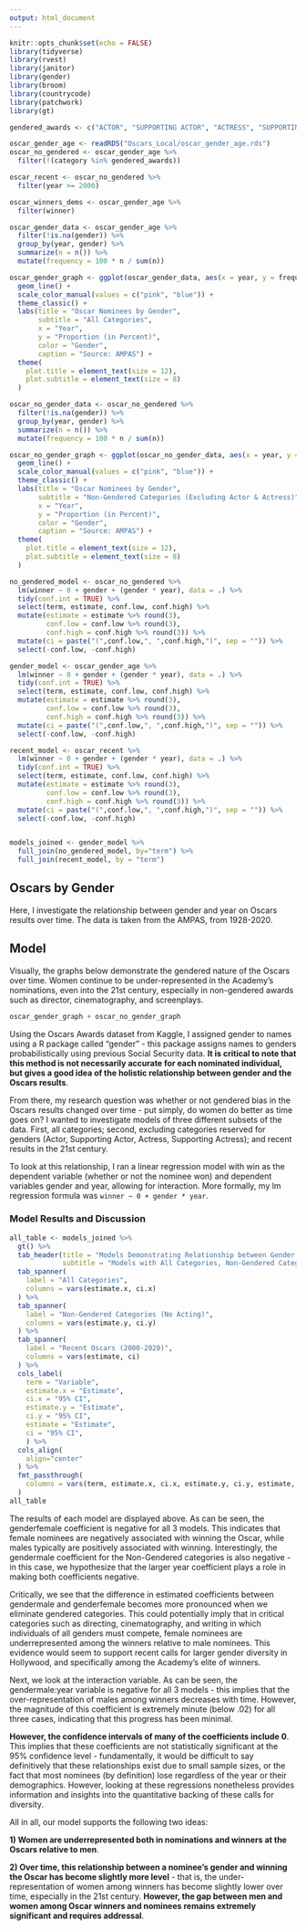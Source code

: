 ```yaml
---
output: html_document
---
```


```r
knitr::opts_chunk$set(echo = FALSE)
library(tidyverse)
library(rvest)
library(janitor)
library(gender)
library(broom)
library(countrycode)
library(patchwork)
library(gt)
```
```r
gendered_awards <- c("ACTOR", "SUPPORTING ACTOR", "ACTRESS", "SUPPORTING ACTRESS")

oscar_gender_age <- readRDS("Oscars_Local/oscar_gender_age.rds")
oscar_no_gendered <- oscar_gender_age %>%
  filter(!(category %in% gendered_awards))

oscar_recent <- oscar_no_gendered %>%
  filter(year >= 2000)

oscar_winners_dems <- oscar_gender_age %>%
  filter(winner)

oscar_gender_data <- oscar_gender_age %>%
  filter(!is.na(gender)) %>%
  group_by(year, gender) %>%
  summarize(n = n()) %>%
  mutate(frequency = 100 * n / sum(n))

oscar_gender_graph <- ggplot(oscar_gender_data, aes(x = year, y = frequency, color = gender)) +
  geom_line() +
  scale_color_manual(values = c("pink", "blue")) +
  theme_classic() +
  labs(title = "Oscar Nominees by Gender",
       subtitle = "All Categories",
       x = "Year",
       y = "Proportion (in Percent)",
       color = "Gender",
       caption = "Source: AMPAS") +
  theme(
    plot.title = element_text(size = 12),
    plot.subtitle = element_text(size = 8)
  )

oscar_no_gender_data <- oscar_no_gendered %>%
  filter(!is.na(gender)) %>%
  group_by(year, gender) %>%
  summarize(n = n()) %>%
  mutate(frequency = 100 * n / sum(n))

oscar_no_gender_graph <- ggplot(oscar_no_gender_data, aes(x = year, y = frequency, color = gender)) +
  geom_line() +
  scale_color_manual(values = c("pink", "blue")) +
  theme_classic() +
  labs(title = "Oscar Nominees by Gender",
       subtitle = "Non-Gendered Categories (Excluding Actor & Actress)",
       x = "Year",
       y = "Proportion (in Percent)",
       color = "Gender",
       caption = "Source: AMPAS") +
  theme(
    plot.title = element_text(size = 12),
    plot.subtitle = element_text(size = 8)
  )

no_gendered_model <- oscar_no_gendered %>%
  lm(winner ~ 0 + gender + (gender * year), data = .) %>%
  tidy(conf.int = TRUE) %>%
  select(term, estimate, conf.low, conf.high) %>%
  mutate(estimate = estimate %>% round(3),
         conf.low = conf.low %>% round(3),
         conf.high = conf.high %>% round(3)) %>%
  mutate(ci = paste("(",conf.low,", ",conf.high,")", sep = "")) %>%
  select(-conf.low, -conf.high)

gender_model <- oscar_gender_age %>%
  lm(winner ~ 0 + gender + (gender * year), data = .) %>%
  tidy(conf.int = TRUE) %>%
  select(term, estimate, conf.low, conf.high) %>%
  mutate(estimate = estimate %>% round(3),
         conf.low = conf.low %>% round(3),
         conf.high = conf.high %>% round(3)) %>%
  mutate(ci = paste("(",conf.low,", ",conf.high,")", sep = "")) %>%
  select(-conf.low, -conf.high)

recent_model <- oscar_recent %>%
  lm(winner ~ 0 + gender + (gender * year), data = .) %>%
  tidy(conf.int = TRUE) %>%
  select(term, estimate, conf.low, conf.high) %>%
  mutate(estimate = estimate %>% round(3),
         conf.low = conf.low %>% round(3),
         conf.high = conf.high %>% round(3)) %>%
  mutate(ci = paste("(",conf.low,", ",conf.high,")", sep = "")) %>%
  select(-conf.low, -conf.high)


models_joined <- gender_model %>%
  full_join(no_gendered_model, by="term") %>%
  full_join(recent_model, by = "term")
```
## Oscars by Gender
Here, I investigate the relationship between gender and year on Oscars results over time. The data is taken from the AMPAS, from 1928-2020.

## Model
Visually, the graphs below demonstrate the gendered nature of the Oscars over time. Women continue to be under-represented in the Academy's nominations, even into the 21st century, especially in non-gendered awards such as director, cinematography, and screenplays.

```r
oscar_gender_graph + oscar_no_gender_graph
```


Using the Oscars Awards dataset from Kaggle, I assigned gender to names using a R package called "gender" - this package assigns names to genders probabilistically using previous Social Security data. **It is critical to note that this method is not necessarily accurate for each nominated individual, but gives a good idea of the holistic relationship between gender and the Oscars results**. 

From there, my research question was whether or not gendered bias in the Oscars results changed over time - put simply, do women do better as time goes on? I wanted to investigate models of three different subsets of the data. First, all categories; second, excluding categories reserved for genders (Actor, Supporting Actor, Actress, Supporting Actress); and recent results in the 21st century.

To look at this relationship, I ran a linear regression model with win as the dependent variable (whether or not the nominee won) and dependent variables gender and year, allowing for interaction. More formally, my lm regression formula was `winner ~ 0 + gender * year`.

### Model Results and Discussion
```r
all_table <- models_joined %>%
  gt() %>%
  tab_header(title = "Models Demonstrating Relationship between Gender and Oscar Results Over Time",
             subtitle = "Models with All Categories, Non-Gendered Categories, Recent Results Only") %>%
  tab_spanner(
    label = "All Categories",
    columns = vars(estimate.x, ci.x)
  ) %>%
  tab_spanner(
    label = "Non-Gendered Categories (No Acting)",
    columns = vars(estimate.y, ci.y)
  ) %>%
  tab_spanner(
    label = "Recent Oscars (2000-2020)",
    columns = vars(estimate, ci)
  ) %>%
  cols_label(
    term = "Variable",
    estimate.x = "Estimate",
    ci.x = "95% CI",
    estimate.y = "Estimate",
    ci.y = "95% CI",
    estimate = "Estimate",
    ci = "95% CI",
    ) %>%
  cols_align(
    align="center"
  ) %>%
  fmt_passthrough(
    columns = vars(term, estimate.x, ci.x, estimate.y, ci.y, estimate, ci)
  )
all_table
```
The results of each model are displayed above. As can be seen, the genderfemale coefficient is negative for all 3 models. This indicates that female nominees are negatively associated with winning the Oscar, while males typically are positively associated with winning. Interestingly, the gendermale coefficient for the Non-Gendered categories is also negative - in this case, we hypothesize that the larger year coefficient plays a role in making both coefficients negative.

Critically, we see that the difference in estimated coefficients between gendermale and genderfemale becomes more pronounced when we eliminate gendered categories. This could potentially imply that in critical categories such as directing, cinematography, and writing in which individuals of all genders must compete, female nominees are underrepresented among the winners relative to male nominees. This evidence would seem to support recent calls for larger gender diversity in Hollywood, and specifically among the Academy's elite of winners.

Next, we look at the interaction variable. As can be seen, the gendermale:year variable is negative for all 3 models - this implies that the over-representation of males among winners decreases with time. However, the magnitude of this coefficient is extremely minute (below .02) for all three cases, indicating that this progress has been minimal.

**However, the confidence intervals of many of the coefficients include 0**. This implies that these coefficients are not statistically significant at the 95% confidence level - fundamentally, it would be difficult to say definitively that these relationships exist due to small sample sizes, or the fact that most nominees (by definition) lose regardless of the year or their demographics. However, looking at these regressions nonetheless provides information and insights into the quantitative backing of these calls for diversity. 

All in all, our model supports the following two ideas:

**1) Women are underrepresented both in nominations and winners at the Oscars relative to men**.

**2) Over time, this relationship between a nominee's gender and winning the Oscar has become slightly more level** - that is, the under-representation of women among winners has become slightly lower over time, especially in the 21st century. **However, the gap between men and women among Oscar winners and nominees remains extremely significant and requires addressal**.



